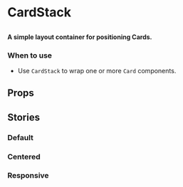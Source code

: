 
# CardStack

##

<h4>
	A simple layout container for positioning Cards.
</h4>

<Canvas>
  <Story id="layouts-cardstack--default" />
</Canvas>

### When to use 
- Use `CardStack` to wrap one or more `Card` components.

## Props

<ArgsTable of={CardStack} />

## Stories

### Default 

<Canvas>
  <Story id="layouts-cardstack--default" />
</Canvas>

### Centered

<Canvas>
  <Story id="layouts-cardstack--centered" />
</Canvas>

### Responsive

<Canvas>
  <Story id="layouts-cardstack--responsive" />
</Canvas>

